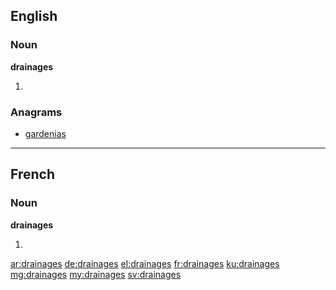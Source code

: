 ==English==

===Noun===
'''drainages'''

# {{plural of|drainage}}

===Anagrams===
* [[gardenias#English|gardenias]]

----

==French==

===Noun===
'''drainages''' {{m}}

# {{plural of|drainage|lang=fr}}

[[ar:drainages]]
[[de:drainages]]
[[el:drainages]]
[[fr:drainages]]
[[ku:drainages]]
[[mg:drainages]]
[[my:drainages]]
[[sv:drainages]]